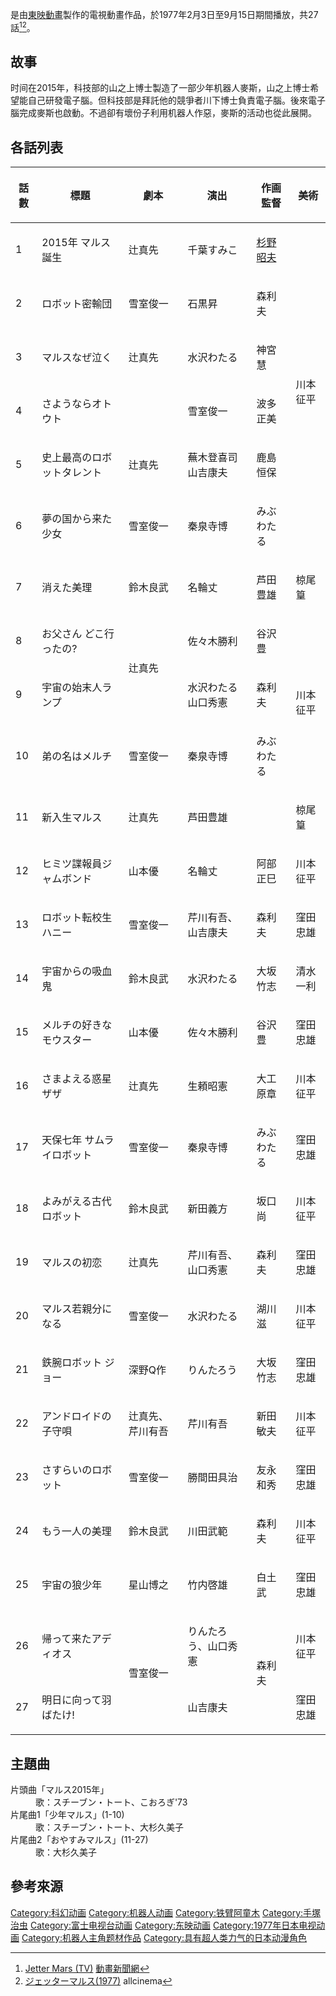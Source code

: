 {{Infobox animanga/Headerofja
|title= 鐵臂馬魯斯
|image= 
|size= 
|caption= 
|japanese= ジェッターマルス
|english= Jetter Mars
|kana= じえつたあまるす
|romaji= Jetta Marusu
|genre= 科幻
}}
{{Infobox animanga/name
|original= 
|official= 
|formal= 
|common= 鐵臂馬魯斯、淘氣小飛俠
}}
{{Infobox animanga/TVAnime
|標題= 
|圖像= 
|原案= 
|原作= [[手塚治虫|手塚治虫]]、[[手塚製作公司|手塚製作公司]]
|總導演= 
|導演= りんたろう
|劇本統籌= 丸山正雄
|編劇= 
|人物原案=
|人物設定= 杉野昭夫
|機械設定= 
|音樂= 越部信義
|音樂製作= 
|動畫製作= [[東映動畫|東映動畫]]
|製作= [[富士電視台|富士電視台]]、[[東映|東映]]
|代理發行= 
|其他代理發行= 
|播放電視台= 富士電視台
|其他電視台= 
|播放開始= 1977年2月3日
|播放結束= 9月15日
|網路= 
|話數= 27
|其他= 
|版權= 
}}
{{Infobox animanga/Footerofja}}
{{日本作品|鐵臂馬魯斯|ジェッターマルス}}是由[[東映動畫|東映動畫]]製作的電視動畫作品，於1977年2月3日至9月15日期間播放，共27話<ref>[http://www.animenewsnetwork.com/encyclopedia/anime.php?id=1086 Jetter Mars (TV)] {{Wayback|url=http://www.animenewsnetwork.com/encyclopedia/anime.php?id=1086 |date=20161019060630 }}[[動畫新聞網|動畫新聞網]]{{en}}</ref><ref>[http://www.allcinema.net/prog/show_c.php?num_c=89465 ジェッターマルス(1977)] {{Wayback|url=http://www.allcinema.net/prog/show_c.php?num_c=89465 |date=20161220222022 }}allcinema{{ja}}</ref>。

==故事==
时间在2015年，科技部的山之上博士製造了一部少年机器人麥斯，山之上博士希望能自己研發電子腦。但科技部是拜託他的競爭者川下博士負責電子腦。後來電子腦完成麥斯也啟動。不過卻有壞份子利用机器人作惡，麥斯的活动也從此展開。

==各話列表==
{| class="wikitable" style="font-size:small;text-align:center"
!話數!!標題!!劇本!!演出!!作画監督!!美術
|-
|1||2015年 マルス誕生||辻真先||千葉すみこ||[[杉野昭夫|杉野昭夫]]||rowspan="6"|川本征平
|-
|2||ロボット密輸団||雪室俊一||石黒昇||森利夫
|-
|3||マルスなぜ泣く||辻真先||水沢わたる||神宮慧
|-
|4||さようならオトウト!!||雪室俊一||波多正美||大工原章
|-
|5||史上最高のロボットタレント||辻真先||蕪木登喜司<br />山吉康夫||鹿島恒保
|-
|6||夢の国から来た少女||雪室俊一||秦泉寺博||みぶわたる
|-
|7||消えた美理||鈴木良武||名輪丈||芦田豊雄||椋尾篁
|-
|8||お父さん どこ行ったの?||rowspan="2"|辻真先||佐々木勝利||谷沢豊||rowspan="3"|川本征平
|-
|9||宇宙の始末人ランプ||水沢わたる<br />山口秀憲||森利夫
|-
|10||弟の名はメルチ||雪室俊一||秦泉寺博||みぶわたる
|-
|11||新入生マルス||辻真先||colspan="2"|芦田豊雄||椋尾篁
|-
|12||ヒミツ諜報員ジャムボンド||山本優||名輪丈||阿部正巳||川本征平
|-
|13||ロボット転校生ハニー||雪室俊一||芹川有吾、山吉康夫||森利夫||窪田忠雄
|-
|14||宇宙からの吸血鬼||鈴木良武||水沢わたる||大坂竹志||清水一利
|-
|15||メルチの好きなモウスター||山本優||佐々木勝利||谷沢豊||窪田忠雄
|-
|16||さまよえる惑星ザザ||辻真先||生頼昭憲||大工原章||川本征平
|-
|17||天保七年 サムライロボット||雪室俊一||秦泉寺博||みぶわたる||窪田忠雄
|-
|18||よみがえる古代ロボット||鈴木良武||新田義方||坂口尚||川本征平
|-
|19||マルスの初恋||辻真先||芹川有吾、山口秀憲||森利夫||窪田忠雄
|-
|20||マルス若親分になる||雪室俊一||水沢わたる||湖川滋||川本征平
|-
|21||鉄腕ロボット ジョー||深野Q作||りんたろう||大坂竹志||窪田忠雄
|-
|22||アンドロイドの子守唄||辻真先、芹川有吾||芹川有吾||新田敏夫||川本征平
|-
|23||さすらいのロボット||雪室俊一||勝間田具治||友永和秀||窪田忠雄
|-
|24||もう一人の美理||鈴木良武||川田武範||森利夫||川本征平
|-
|25||宇宙の狼少年||星山博之||竹内啓雄||白土武||窪田忠雄
|-
|26||帰って来たアディオス||rowspan="2"|雪室俊一||りんたろう、山口秀憲||rowspan="2"|森利夫||川本征平
|-
|27||明日に向って羽ばたけ!||山吉康夫||窪田忠雄
|}

==主題曲==
;片頭曲「マルス2015年」
:歌：スチーブン・トート、こおろぎ'73
;片尾曲1「少年マルス」(1-10)
:歌：スチーブン・トート、大杉久美子
;片尾曲2「おやすみマルス」(11-27)
:歌：大杉久美子

==參考來源==
{{reflist}}

{{铁臂阿童木}}
{{手塚治虫}}

{{DEFAULTSORT:Jetta Marusu}}
[[Category:科幻动画|Category:科幻动画]]
[[Category:机器人动画|Category:机器人动画]]
[[Category:铁臂阿童木|Category:铁臂阿童木]]
[[Category:手塚治虫|Category:手塚治虫]]
[[Category:富士电视台动画|Category:富士电视台动画]]
[[Category:东映动画|Category:东映动画]]
[[Category:1977年日本电视动画|Category:1977年日本电视动画]]
[[Category:机器人主角题材作品|Category:机器人主角题材作品]]
[[Category:具有超人类力气的日本动漫角色|Category:具有超人类力气的日本动漫角色]]